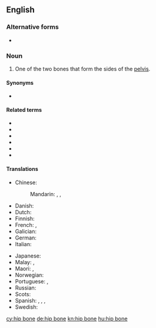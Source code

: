 ==English==
{{wikipedia}}

===Alternative forms===
* {{l|en|hipbone}}

===Noun===
{{en-noun|head=[[hip]] [[bone]]}}

# {{label|en|skeleton}} One of the two bones that form the sides of the [[pelvis]].

====Synonyms====
* {{l|en|innominate bone}}

====Related terms====
* {{l|en|acetabulum}}
* {{l|en|ilium}}
* {{l|en|ischium}}
* {{l|en|os coxae}}
* {{l|en|pelvis}}
* {{l|en|pubis}}

====Translations====
{{trans-top|bone}}
* Chinese:
*: Mandarin: {{t|cmn|髖骨|sc=Hani}}, {{t+|cmn|髋骨|tr=kuāngǔ|sc=Hani}}, {{t+|cmn|胯骨|tr=kuàgǔ|sc=Hani}}
* Danish: {{t|da|hofteben|n}}
* Dutch: {{t|nl|heupbeen|n}}
* Finnish: {{t+|fi|lonkkaluu}}
* French: {{t|fr|os de la hanche|m}}, {{t+|fr|os coxal|m}}
* Galician: {{t-needed|gl}}
* German: {{t|de|Hüftknochen|m}}
* Italian: {{t-needed|it}}
{{trans-mid}}
* Japanese: {{t|ja|寛骨|tr=かんこつ, kankotsu|sc=Jpan}}
* Malay: {{t|ms|tulang pinggul}}, {{t|ms|tulang inominat}}
* Maori: {{t|mi|himu}}, {{t|mi|pōrori}}
* Norwegian: {{t|no|hoftebein}}
* Portuguese: {{t+|pt|anca|f}} {{qualifier|Portugal}}, {{t|pt|osso do quadril|m}} {{qualifier|Brazil}}
* Russian: {{t|ru|[[тазовый|та́зовая]] [[кость]]|f}}
* Scots: {{t|sco|hurkle-bane}}
* Spanish: {{t|es|hueso de la cadera|m}}, {{t+|es|coxal|m}}, {{t|es|hueso coxal|m}}, {{t|es|hueso innominado|m}}
* Swedish: {{t|sv|höftben|n}}
{{trans-bottom}}

[[cy:hip bone]]
[[de:hip bone]]
[[kn:hip bone]]
[[hu:hip bone]]